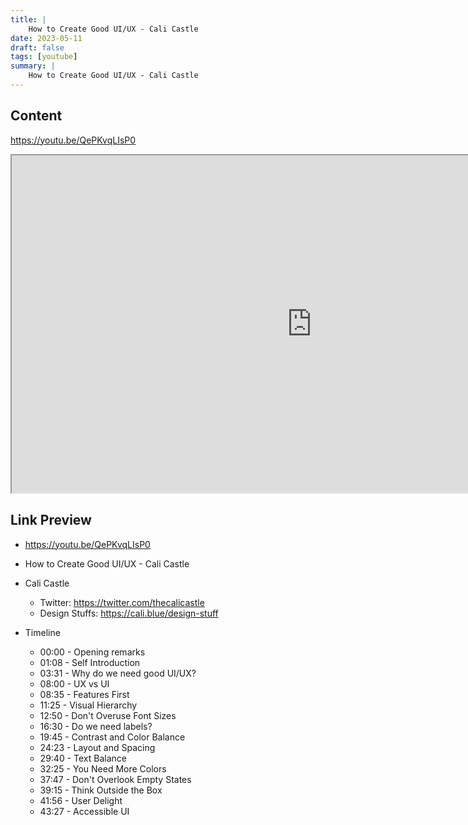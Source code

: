 ```yaml
---
title: |
    How to Create Good UI/UX - Cali Castle
date: 2023-05-11
draft: false
tags: [youtube]
summary: |
    How to Create Good UI/UX - Cali Castle
---
```


## Content

https://youtu.be/QePKvqLIsP0


<iframe
    width="960"
    height="540"
    src="https://www.youtube.com/embed/QePKvqLIsP0"
    title="How to Create Good UI/UX - Cali Castle"
    allow="accelerometer; autoplay; clipboard-write; encrypted-media; gyroscope; picture-in-picture; web-share"
    allowFullscreen
>
</iframe>



## Link Preview

- https://youtu.be/QePKvqLIsP0
- How to Create Good UI/UX - Cali Castle
- Cali Castle
    - Twitter: https://twitter.com/thecalicastle
    - Design Stuffs: https://cali.blue/design-stuff

- Timeline
    - 00:00 - Opening remarks
    - 01:08 - Self Introduction
    - 03:31 - Why do we need good UI/UX?
    - 08:00 - UX vs UI
    - 08:35 - Features First
    - 11:25 - Visual Hierarchy
    - 12:50 - Don't Overuse Font Sizes
    - 16:30 - Do we need labels?
    - 19:45 - Contrast and Color Balance
    - 24:23 - Layout and Spacing
    - 29:40 - Text Balance
    - 32:25 - You Need More Colors
    - 37:47 - Don't Overlook Empty States
    - 39:15 - Think Outside the Box
    - 41:56 - User Delight
    - 43:27 - Accessible UI
